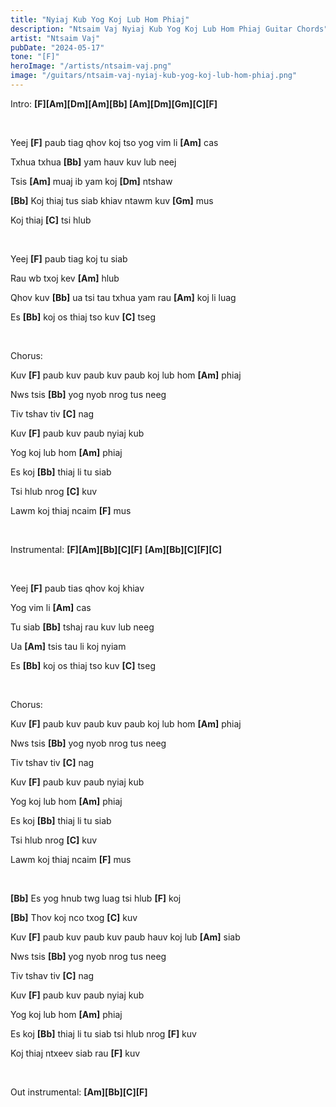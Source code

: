 ```yaml
---
title: "Nyiaj Kub Yog Koj Lub Hom Phiaj"
description: "Ntsaim Vaj Nyiaj Kub Yog Koj Lub Hom Phiaj Guitar Chords"
artist: "Ntsaim Vaj"
pubDate: "2024-05-17"
tone: "[F]"
heroImage: "/artists/ntsaim-vaj.png"
image: "/guitars/ntsaim-vaj-nyiaj-kub-yog-koj-lub-hom-phiaj.png"
---
```


Intro: <b>[F][Am][Dm][Am][Bb] [Am][Dm][Gm][C][F]</b>

<br />

Yeej <b>[F]</b> paub tiag qhov koj tso yog vim li <b>[Am]</b> cas

Txhua txhua <b>[Bb]</b> yam hauv kuv lub neej

Tsis <b>[Am]</b> muaj ib yam koj <b>[Dm]</b> ntshaw

<b>[Bb]</b> Koj thiaj tus siab khiav ntawm kuv <b>[Gm]</b> mus

Koj thiaj <b>[C]</b> tsi hlub

<br />

Yeej <b>[F]</b> paub tiag koj tu siab

Rau wb txoj kev <b>[Am]</b> hlub

Qhov kuv <b>[Bb]</b> ua tsi tau txhua yam rau <b>[Am]</b> koj li luag

Es <b>[Bb]</b> koj os thiaj tso kuv <b>[C]</b> tseg

<br />

Chorus:

Kuv <b>[F]</b> paub kuv paub kuv paub koj lub hom <b>[Am]</b> phiaj

Nws tsis <b>[Bb]</b> yog nyob nrog tus neeg

Tiv tshav tiv <b>[C]</b> nag

Kuv <b>[F]</b> paub kuv paub nyiaj kub

Yog koj lub hom <b>[Am]</b> phiaj

Es koj <b>[Bb]</b> thiaj li tu siab

Tsi hlub nrog <b>[C]</b> kuv

Lawm koj thiaj ncaim <b>[F]</b> mus

<br />

Instrumental: <b>[F][Am][Bb][C][F]</b> <b>[Am][Bb][C][F][C]</b>

<br />

Yeej <b>[F]</b> paub tias qhov koj khiav

Yog vim li <b>[Am]</b> cas

Tu siab <b>[Bb]</b> tshaj rau kuv lub neeg

Ua <b>[Am]</b> tsis tau li koj nyiam

Es <b>[Bb]</b> koj os thiaj tso kuv <b>[C]</b> tseg

<br />

Chorus:

Kuv <b>[F]</b> paub kuv paub kuv paub koj lub hom <b>[Am]</b> phiaj

Nws tsis <b>[Bb]</b> yog nyob nrog tus neeg

Tiv tshav tiv <b>[C]</b> nag

Kuv <b>[F]</b> paub kuv paub nyiaj kub

Yog koj lub hom <b>[Am]</b> phiaj

Es koj <b>[Bb]</b> thiaj li tu siab

Tsi hlub nrog <b>[C]</b> kuv

Lawm koj thiaj ncaim <b>[F]</b> mus

<br />

<b>[Bb]</b> Es yog hnub twg luag tsi hlub <b>[F]</b> koj

<b>[Bb]</b> Thov koj nco txog <b>[C]</b> kuv

Kuv <b>[F]</b> paub kuv paub kuv paub hauv koj lub <b>[Am]</b> siab

Nws tsis <b>[Bb]</b> yog nyob nrog tus neeg

Tiv tshav tiv <b>[C]</b> nag

Kuv <b>[F]</b> paub kuv paub nyiaj kub

Yog koj lub hom <b>[Am]</b> phiaj

Es koj <b>[Bb]</b> thiaj li tu siab tsi hlub nrog <b>[F]</b> kuv

Koj thiaj ntxeev siab rau <b>[F]</b> kuv

<br />

Out instrumental: <b>[Am][Bb][C][F]</b>
